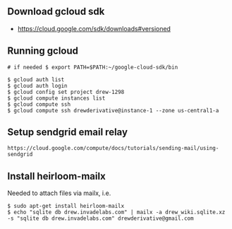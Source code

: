== Download gcloud sdk ==
* https://cloud.google.com/sdk/downloads#versioned

== Running gcloud ==
<pre>
# if needed $ export PATH=$PATH:~/google-cloud-sdk/bin

$ gcloud auth list
$ gcloud auth login
$ gcloud config set project drew-1298
$ gcloud compute instances list
$ gcloud compute ssh
$ gcloud compute ssh drewderivative@instance-1 --zone us-central1-a
</pre>

== Setup sendgrid email relay ==
<pre>
https://cloud.google.com/compute/docs/tutorials/sending-mail/using-sendgrid
</pre>

== Install heirloom-mailx ==
Needed to attach files via mailx, i.e.
<pre>
$ sudo apt-get install heirloom-mailx
$ echo "sqlite db drew.invadelabs.com" | mailx -a drew_wiki.sqlite.xz -s "sqlite db drew.invadelabs.com" drewderivative@gmail.com
</pre>